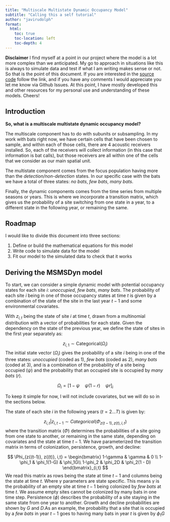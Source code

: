 ```yaml
---
title: "Multiscale Multistate Dynamic Occupancy Model"
subtitle: "Calling this a self tutorial"
author: "javirudolph"
format:
  html:
    toc: true
    toc-location: left
    toc-depth: 4
---
```


**Disclaimer** I find myself at a point in our project where the model is a lot more complex than we anticipated. My go to approach in situations like this is always to simulate data and test if what I am writing makes sense or not. So that is the point of this document. If you are interested in the [source code](https://github.com/javirudolph/short-tutorials/blob/master/multiscale_multistate_dyn_occu/multiscale_multistate_dyn_occu_toymodel.qmd) follow the link, and if you have any comments I would appreciate you let me know via Github Issues. At this point, I have mostly developed this and other resources for my personal use and understanding of these models. Cheers!

## Introduction

**So, what is a multiscale multistate dynamic occupancy model?**

The multiscale component has to do with subunits or subsampling. In my work with bats right now, we have certain cells that have been chosen to sample, and within each of those cells, there are 4 acoustic receivers installed. So, each of the receivers will collect information (in this case that information is bat calls), but those receivers are all within one of the cells that we consider as our main spatial unit. 

The multistate component comes from the focus population having more than the *detection/non-detection* states. In our specific case with the bats we have a total of three states: *no bats*, *few bats*, *many bats*. 

Finally, the dynamic components comes from the time series from multiple seasons or years. This is where we incorporate a transition matrix, which gives us the probability of a site switching from one state in a year, to a different state in the following year, or remaining the same. 

## Roadmap 
I would like to divide this document into three sections: 

1.    Define or build the mathematical equations for this model
1.    Write code to simulate data for the model
1.    Fit our model to the simulated data to check that it works 


## Deriving the MSMSDyn model 

To start, we  can consider a simple dynamic model with potential occupancy states for each site $i$: *unoccupied*, *few bats*, *many bats*. The probability of each site $i$ being in one of those occupancy states at time $t$ is given by a combination of the state of the site in the last year $t-1$ and some environmental covariates. 

With $z_{i,t}$ being the state of site $i$ at time $t$, drawn from a multinomial distribution with a vector of probabilities for each state. Given the dependency on the state of the previous year, we define the state of sites in the first year separately as:

$$
z_{i,1} \sim \text{Categorical}(\Omega_i)
$$
The initial state vector ($\Omega_i$) gives the probability of a site $i$ being in one of the three states: *unoccupied* (coded as 1), *few bats* (coded as 2), *many bats* (coded at 3), and is a combination of the probability of a site being occupied ($\psi$) and the probability that an occupied site is occupied by *many bats* ($r$).

$$
\Omega_i = [1-\psi \quad \psi(1-r) \quad \psi r]_i
$$

To keep it simple for now, I will not include covariates, but we will do so in the sections below. 

The state of each site $i$ in the following years ($t = 2 \dots T$) is given by: 

$$
z_{i,t}|z_{i,t-1} \sim Categorical(\Phi_{z{(t-1)}, z{(t)}, i, t})
$$
where the transition matrix ($\Phi$) determines the probabilities of a site going from one state to another, or remaining in the same state, depending on covariates and the state at time $t-1$. We have parameterized the transition matrix in terms of colonization, persistence, growth, and decline:

$$
\Phi_{z{(t-1)}, z{(t)}, i,t} =  \begin{bmatrix}
                                1-\gamma & \gamma & 0 \\
                                1-\phi_1 & \phi_1(1-G) &  \phi_1G\\
                                1-\phi_2 & \phi_2D & \phi_2(1 - D)
                                \end{bmatrix}_{i,t}
$$
We read this matrix as rows being the state at time $t-1$ and columns being the state at time $t$. Where $\gamma$ parameters are state specific. This means $\gamma$ is the probability of an empty site at time $t-1$ being colonized by *few bats* at time $t$. We assume empty sites cannot be colonized by many bats in one time step. Persistence ($\phi$) describes the probability of a site staying in the same state from one year to another. Growth and decline probabilities are shown by $G$ and $D$.As an example, the probability that a site that is occupied by a *few bats* in year $t-1$ goes to having many bats in year $t$ is given by $\phi_1G$












